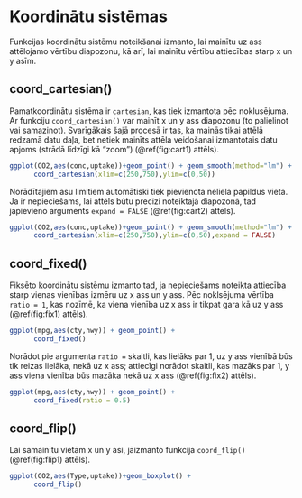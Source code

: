 # Koordinātu sistēmas

Funkcijas koordinātu sistēmu noteikšanai izmanto, lai mainītu uz ass attēlojamo vērtību diapozonu, kā arī, lai mainītu vērtību attiecības starp x un y asīm.

## coord_cartesian()

Pamatkoordinātu sistēma ir `cartesian`, kas tiek izmantota pēc noklusējuma. Ar funkciju `coord_cartesian()` var mainīt x un y ass diapozonu (to palielinot vai samazinot). Svarīgākais šajā procesā ir tas, ka mainās tikai attēlā redzamā datu daļa, bet netiek mainīts attēla veidošanai izmantotais datu apjoms (strādā līdzīgi kā "zoom") (\@ref(fig:cart1) attēls).

```r
ggplot(CO2,aes(conc,uptake))+geom_point() + geom_smooth(method="lm") +
      coord_cartesian(xlim=c(250,750),ylim=c(0,50))
```

Norādītajiem asu limitiem automātiski tiek pievienota neliela papildus vieta. Ja ir nepieciešams, lai attēls būtu precīzi noteiktajā diapozonā, tad jāpievieno arguments `expand = FALSE` (\@ref(fig:cart2) attēls).

```r
ggplot(CO2,aes(conc,uptake))+geom_point() + geom_smooth(method="lm") +
      coord_cartesian(xlim=c(250,750),ylim=c(0,50),expand = FALSE)
```

## coord_fixed()

Fiksēto koordinātu sistēmu izmanto tad, ja nepieciešams noteikta attiecība starp vienas vienības izmēru uz x ass un y ass. Pēc noklsējuma vērtība `ratio = 1`, kas nozīmē, ka viena vienība uz x ass ir tikpat gara kā uz y ass (\@ref(fig:fix1) attēls).

```r
ggplot(mpg,aes(cty,hwy)) + geom_point() +
      coord_fixed()
```

Norādot pie argumenta `ratio = ` skaitli, kas lielāks par 1, uz y ass vienībā būs tik reizas lielāka, nekā uz x ass; attiecīgi norādot skaitli, kas mazāks par 1, y ass viena vienība būs mazāka nekā uz x ass (\@ref(fig:fix2) attēls).

```r
ggplot(mpg,aes(cty,hwy)) + geom_point() +
      coord_fixed(ratio = 0.5)
```

## coord_flip()

Lai samainītu vietām x un y asi, jāizmanto funkcija `coord_flip()` (\@ref(fig:flip1) attēls).

```r
ggplot(CO2,aes(Type,uptake))+geom_boxplot() + 
      coord_flip()
```

<!-- ## coord_map() -->

<!-- ## coord_polar() -->

<!-- ## coord_trans() -->